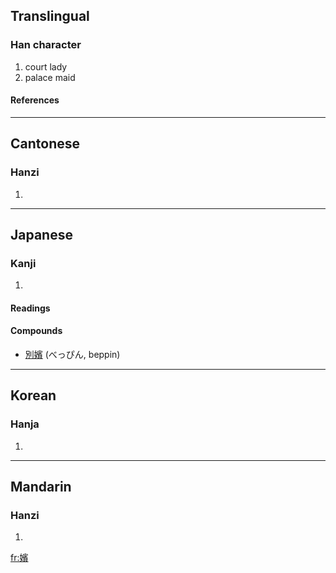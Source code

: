 {{see|嫔}}

==Translingual==
===Han character===
{{Han char|rn=38|rad=女|as=14|sn=17|four=4348<sub>6</sub>|canj=女十一金 (VJMC)}}
# court lady
# palace maid
====References====
{{Han ref|kx=0272.370|dkj=06819|dj=0541.020|hdz=21087.190|uh=5B2A|ud=23338|bh=C0A7|bd=49319}}

----
==Cantonese==
===Hanzi===
{{yue-hanzi|jyut=|y=pan4}}
# {{defn|Cantonese}}

----
==Japanese==
===Kanji===
{{ja-kanji|grade=|rs=女14}}
# {{defn|Japanese}} 
====Readings====
{{ja-readings|on=[[ひん]] (hin)|kun=[[ひめ]] (hime)}}
====Compounds====
*[[別嬪]] (べっぴん, beppin)
----
==Korean==
===Hanja===
{{ko-hanja|hangeul=빈|rv=bin|mr=pin}}
# {{defn|Korean}}

----
==Mandarin==
===Hanzi===
{{cmn-hanzi|sim=嫔|pin=[[pín]] (pin2)|wg=p'in<sup>2</sup>}}
# {{defn|Mandarin}}

[[fr:嬪]]